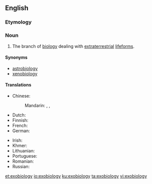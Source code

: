==English==

===Etymology===
{{prefix|exo|biology|lang=en}}

===Noun===
{{en-noun|-}}

# The branch of [[biology]] dealing with [[extraterrestrial]] [[lifeforms]].

====Synonyms====
* [[astrobiology]]
* [[xenobiology]]

====Translations====
{{trans-top|biology dealing with extraterrestrial lifeforms}}
* Chinese:
*: Mandarin: {{t|cmn|天體生物學|sc=Hani}}, {{t|cmn|外空生物学|sc=Hani}}, {{t|cmn|太空生物学|sc=Hani}}
* Dutch: {{t+|nl|exobiologie|f}}
* Finnish: {{t|fi|eksobiologia}}
* French: {{t+|fr|exobiologie|f}}
* German: {{t+|de|Exobiologie|f}}
{{trans-mid}}
* Irish: {{t|ga|eisibhitheolaíocht|f}}
* Khmer: {{t|km|ពហិជីវវិទ្យា|sc=Khmr|tr=pea’he’ chiivoa vityie}}
* Lithuanian: {{t|lt|egzobiologija|f}}
* Portuguese: {{t|pt|exobiologia|f}}
* Romanian: {{t+|ro|exobiologie}}
* Russian: {{t+|ru|экзобиоло́гия|f}}
{{trans-bottom}}

[[et:exobiology]]
[[io:exobiology]]
[[ku:exobiology]]
[[ta:exobiology]]
[[vi:exobiology]]